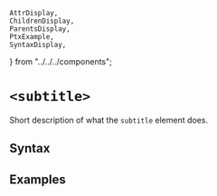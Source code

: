     AttrDisplay,
    ChildrenDisplay,
    ParentsDisplay,
    PtxExample,
    SyntaxDisplay,
} from "../../../components";

# `<subtitle>`

Short description of what the `subtitle` element does.

## Syntax

<SyntaxDisplay name="subtitle" />

## Examples

    